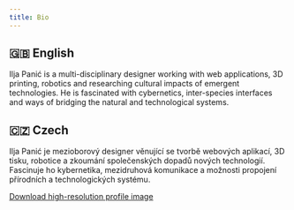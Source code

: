 ```yaml
---
title: Bio
---
```



## 🇬🇧 English

Ilja Panić is a multi-disciplinary designer working with web applications, 3D printing, robotics and researching cultural impacts of emergent technologies. He is fascinated with cybernetics, inter-species interfaces and ways of bridging the natural and technological systems.

## 🇨🇿 Czech

Ilja Panić je mezioborový designer věnující se tvorbě webových aplikací, 3D tisku, robotice a zkoumání společenských dopadů nových technologií. Fascinuje ho kybernetika, mezidruhová komunikace a možnosti propojení přírodních a technologických systému.


[Download high-resolution profile image](https://www.dropbox.com/sh/z6ypsgt17cjmjhp/AACY_m7TiWDafikaBC2lU3z-a?dl=0)
